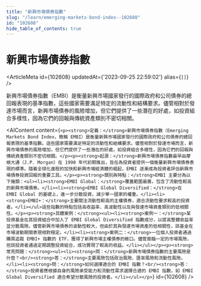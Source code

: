 ```yaml
---
title: "新興市場債券指數"
slug: "/learn/emerging-markets-bond-index--102608"
id: "102608"
hide_table_of_contents: true
---
```



# 新興市場債券指數

<ArticleMeta id={102608} updatedAt={'2023-09-25 22:59:02'} alias={`[]`} />
<div className='border-solid border-b border-t-0 my-4 border-[var(--ifm-color-gray-300)]' />

新興市場債券指數（EMBI）是衡量新興市場國家發行的國際政府和公司債券的總回報表現的基準指數，這些國家需要滿足特定的流動性和結構要求。儘管相對於發達市場而言，新興市場債券的風險增加，但它們提供了一些潛在的好處，如投資組合多樣性，因為它們的回報與傳統資產類別不密切相關。

<AIContent content={`<p><strong>定義：</strong>新興市場債券指數（Emerging Markets Bond Index，簡稱 EMBI）是衡量新興市場國家發行的國際政府和公司債券的總回報表現的基準指數。這些國家需要滿足特定的流動性和結構要求。儘管相對於發達市場而言，新興市場債券的風險增加，但它們提供了一些潛在的好處，如投資組合多樣性，因為它們的回報與傳統資產類別不密切相關。</p><p><strong>起源：</strong>新興市場債券指數最早由摩根大通（J.P. Morgan）在 1990 年代初期推出，旨在為投資者提供一個衡量新興市場債券表現的標準。隨着全球化進程的加快和新興市場經濟體的崛起，EMBI 逐漸成為投資者評估新興市場債券投資回報的重要工具。</p><p><strong>類別與特點：</strong>EMBI 主要分為以下幾類：<ul><li><strong>EMBI Global：</strong>覆蓋範圍最廣，包含了流動性較高的新興市場債券。</li><li><strong>EMBI Global Diversified：</strong>在 EMBI Global 的基礎上，進一步分散投資，減少單一國家的權重。</li><li><strong>EMBI+：</strong>主要關注流動性較高的主權債券，適合流動性要求較高的投資者。</li></ul>這些指數的特點包括高收益率、高波動性以及與發達市場資產類別的低相關性。</p><p><strong>具體案例：</strong><ul><li><strong>案例一：</strong>某投資基金在其投資組合中加入了 EMBI Global Diversified 指數成分，以提高整體收益率並分散風險。儘管新興市場債券的波動性較大，但由於其與發達市場資產的低相關性，該基金在市場波動期間表現相對穩定。</li><li><strong>案例二：</strong>一位個人投資者通過購買追蹤 EMBI+ 指數的 ETF，獲得了新興市場主權債券的敞口。儘管面臨一定的市場風險，但該投資者通過定期調整投資組合，成功實現了較高的收益。</li></ul></p><p><strong>常見問題：</strong><ul><li><strong>問：</strong>新興市場債券指數的主要風險是什麼？<br/><strong>答：</strong>主要風險包括政治風險、匯率風險和流動性風險。</li><li><strong>問：</strong>如何選擇適合的 EMBI 指數？<br/><strong>答：</strong>投資者應根據自身的風險承受能力和流動性需求選擇合適的 EMBI 指數，如 EMBI Global Diversified 適合希望分散風險的投資者。</li></ul></p>`} id={102608} />
